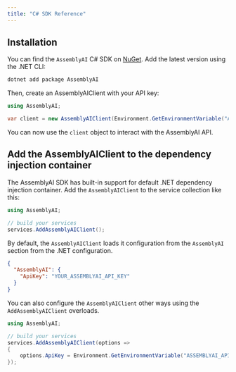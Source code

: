 ```yaml
---
title: "C# SDK Reference"
---
```


## Installation

You can find the `AssemblyAI` C# SDK on [NuGet](https://www.nuget.org/packages/AssemblyAI).
Add the latest version using the .NET CLI:

```bash
dotnet add package AssemblyAI
```

Then, create an AssemblyAIClient with your API key:

```csharp
using AssemblyAI;

var client = new AssemblyAIClient(Environment.GetEnvironmentVariable("ASSEMBLYAI_API_KEY")!);
```

You can now use the `client` object to interact with the AssemblyAI API.

## Add the AssemblyAIClient to the dependency injection container

The AssemblyAI SDK has built-in support for default .NET dependency injection container.
Add the `AssemblyAIClient` to the service collection like this:

```csharp
using AssemblyAI;

// build your services
services.AddAssemblyAIClient();

```

By default, the `AssemblyAIClient` loads it configuration from the `AssemblyAI` section from the .NET configuration.

```json
{
  "AssemblyAI": {
    "ApiKey": "YOUR_ASSEMBLYAI_API_KEY"
  }
}
```

You can also configure the `AssemblyAIClient` other ways using the `AddAssemblyAIClient` overloads.

```csharp
using AssemblyAI;

// build your services
services.AddAssemblyAIClient(options =>
{
    options.ApiKey = Environment.GetEnvironmentVariable("ASSEMBLYAI_API_KEY")!;
});
```
